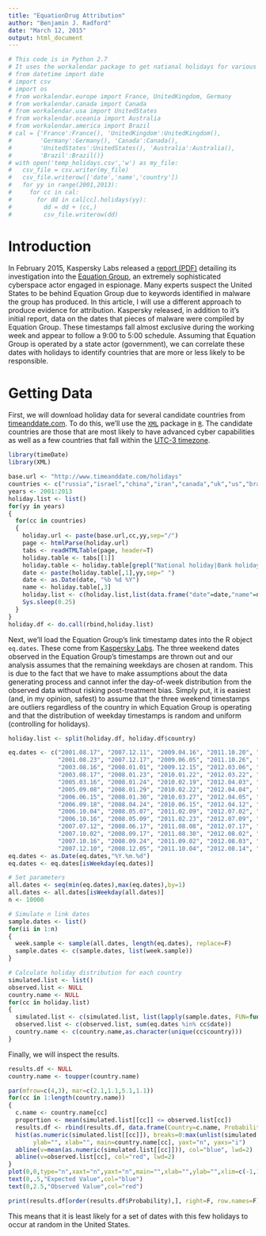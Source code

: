 ```yaml
---
title: "EquationDrug Attribution"
author: "Benjamin J. Radford"
date: "March 12, 2015"
output: html_document
---
```


```r
# This code is in Python 2.7
# It uses the workalendar package to get natianal holidays for various countries.
# from datetime import date
# import csv
# import os
# from workalendar.europe import France, UnitedKingdom, Germany
# from workalendar.canada import Canada
# from workalendar.usa import UnitedStates
# from workalendar.oceania import Australia
# from workalendar.america import Brazil
# cal = {'France':France(), 'UnitedKingdom':UnitedKingdom(), 
#        'Germany':Germany(), 'Canada':Canada(), 
#        'UnitedStates':UnitedStates(), 'Australia':Australia(),
#        'Brazil':Brazil()}
# with open('temp_holidays.csv','w') as my_file:
#   csv_file = csv.writer(my_file)
#   csv_file.writerow(['date','name','country'])
#   for yy in range(2001,2013):
#     for cc in cal:
#       for dd in cal[cc].holidays(yy):
#         dd = dd + (cc,)
#         csv_file.writerow(dd)
```

# Introduction
In February 2015, Kaspersky Labs released a [report (PDF)](https://securelist.com/files/2015/02/Equation_group_questions_and_answers.pdf) detailing its investigation into the [Equation Group](https://en.wikipedia.org/wiki/Equation_Group), an extremely sophisticated cyberspace actor engaged in espionage. Many experts suspect the United States to be behind Equation Group due to keywords identified in malware the group has produced. In this article, I will use a different approach to produce evidence for attribution. Kaspersky released, in addition to it's initial report, data on the dates that pieces of malware were compiled by Equation Group. These timestamps fall almost exclusive during the working week and appear to follow a 9:00 to 5:00 schedule. Assuming that Equation Group is operated by a state actor (government), we can correlate these dates with holidays to identify countries that are more or less likely to be responsible.

# Getting Data
First, we will download holiday data for several candidate countries from [timeanddate.com](www.timeanddate.com). To do this, we'll use the [`XML`](http://cran.r-project.org/web/packages/XML/index.html) package in [`R`](http://www.r-project.org/). The candidate countries are those that are most likely to have advanced cyber capabilities as well as a few countries that fall within the [UTC-3 timezone](http://securelist.com/blog/research/69203/inside-the-equationdrug-espionage-platform/).
```r
library(timeDate)
library(XML)

base.url <- "http://www.timeanddate.com/holidays"
countries <- c("russia","israel","china","iran","canada","uk","us","brazil","australia","germany","argentina")
years <- 2001:2013
holiday.list <- list()
for(yy in years)
{
  for(cc in countries)
  {
    holiday.url <- paste(base.url,cc,yy,sep="/")
    page <- htmlParse(holiday.url)
    tabs <- readHTMLTable(page, header=T)
    holiday.table <- tabs[[1]]
    holiday.table <- holiday.table[grepl("National holiday|Bank holiday|Public Holiday|Feriado Nacional",holiday.table[,4],ignore.case=T),]
    date <- paste(holiday.table[,1],yy,sep=" ")
    date <- as.Date(date, "%b %d %Y")
    name <- holiday.table[,3]
    holiday.list <- c(holiday.list,list(data.frame("date"=date,"name"=name,"country"=cc)))
    Sys.sleep(0.25)
  }
}
holiday.df <- do.call(rbind,holiday.list)
```

Next, we'll load the Equation Group's link timestamp dates into the R object `eq.dates`. These come from [Kaspersky Labs](http://securelist.com/blog/research/69203/inside-the-equationdrug-espionage-platform/). The three weekend dates observed in the Equation Group's timestamps are thrown out and our analysis assumes that the remaining weekdays are chosen at random. This is due to the fact that we have to make assumptions about the data generating process and cannot infer the day-of-week distribution from the observed data without risking post-treatment bias. Simply put, it is easiest (and, in my opinion, safest) to assume that the three weekend timestamps are outliers regardless of the country in which Equation Group is operating and that the distribution of weekday timestamps is random and uniform (controlling for holidays).
```r
holiday.list <- split(holiday.df, holiday.df$country)

eq.dates <- c("2001.08.17", "2007.12.11", "2009.04.16", "2011.10.20", "2012.08.31", "2013.06.11",
              "2001.08.23", "2007.12.17", "2009.06.05", "2011.10.26", "2012.09.28", "2013.06.26",
              "2003.08.16", "2008.01.01", "2009.12.15", "2012.03.06", "2012.10.23", "2013.08.09",
              "2003.08.17", "2008.01.23", "2010.01.22", "2012.03.22", "2012.11.02", "2013.08.28",
              "2005.03.16", "2008.01.24", "2010.02.19", "2012.04.03", "2012.11.06", "2013.10.16",
              "2005.09.08", "2008.01.29", "2010.02.22", "2012.04.04", "2013.01.08", "2013.11.04",
              "2006.06.15", "2008.01.30", "2010.03.27", "2012.04.05", "2013.02.07", "2013.11.26",
              "2006.09.18", "2008.04.24", "2010.06.15", "2012.04.12", "2013.02.21", "2013.12.04",
              "2006.10.04", "2008.05.07", "2011.02.09", "2012.07.02", "2013.02.22", "2013.12.05",
              "2006.10.16", "2008.05.09", "2011.02.23", "2012.07.09", "2013.02.27", "2013.12.13",
              "2007.07.12", "2008.06.17", "2011.08.08", "2012.07.17", "2013.04.16",
              "2007.10.02", "2008.09.17", "2011.08.30", "2012.08.02", "2013.05.08",
              "2007.10.16", "2008.09.24", "2011.09.02", "2012.08.03", "2013.05.14",
              "2007.12.10", "2008.12.05", "2011.10.04", "2012.08.14", "2013.05.24")
eq.dates <- as.Date(eq.dates,"%Y.%m.%d")
eq.dates <- eq.dates[isWeekday(eq.dates)]

# Set parameters
all.dates <- seq(min(eq.dates),max(eq.dates),by=1)
all.dates <- all.dates[isWeekday(all.dates)]
n <- 10000

# Simulate n link dates
sample.dates <- list()
for(ii in 1:n)
{
  week.sample <- sample(all.dates, length(eq.dates), replace=F)
  sample.dates <- c(sample.dates, list(week.sample))
}

# Calculate holiday distribution for each country
simulated.list <- list()
observed.list <- NULL
country.name <- NULL
for(cc in holiday.list)
{
  simulated.list <- c(simulated.list, list(lapply(sample.dates, FUN=function(x){sum(x %in% cc$date)})))
  observed.list <- c(observed.list, sum(eq.dates %in% cc$date))
  country.name <- c(country.name,as.character(unique(cc$country)))
}
```

Finally, we will inspect the results.
```r
results.df <- NULL
country.name <- toupper(country.name)

par(mfrow=c(4,3), mar=c(2.1,1.1,5.1,1.1))
for(cc in 1:length(country.name))
{
  c.name <- country.name[cc]
  proportion <- mean(simulated.list[[cc]] <= observed.list[cc])
  results.df <- rbind(results.df, data.frame(Country=c.name, Probability=proportion))
  hist(as.numeric(simulated.list[[cc]]), breaks=0:max(unlist(simulated.list)), col="#aaaaaa",
       ylab="", xlab="", main=country.name[cc], yaxt="n", yaxs="i")
  abline(v=mean(as.numeric(simulated.list[[cc]])), col="blue", lwd=2)
  abline(v=observed.list[cc], col="red", lwd=2)
}
plot(0,0,type="n",xaxt="n",yaxt="n",main="",xlab="",ylab="",xlim=c(-1,1),ylim=c(0,3),frame=F)
text(0,.5,"Expected Value",col="blue")
text(0,2.5,"Observed Value",col="red")

print(results.df[order(results.df$Probability),], right=F, row.names=F)
```

This means that it is least likely for a set of dates with this few holidays to occur at random in the United States.
